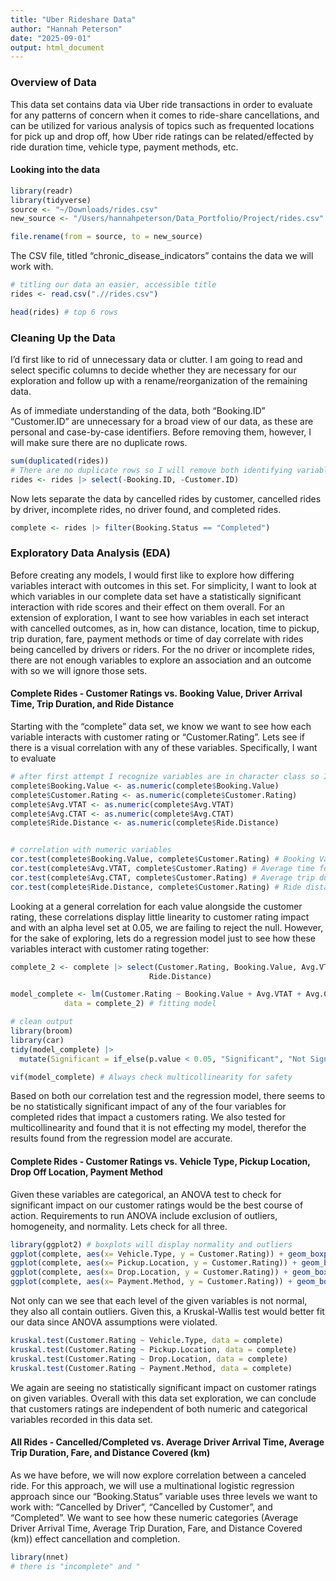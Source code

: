 ```yaml
---
title: "Uber Rideshare Data"
author: "Hannah Peterson"
date: "2025-09-01"
output: html_document
---
```


### Overview of Data

This data set contains data via Uber ride transactions in order to evaluate for any patterns of concern when it comes to ride-share cancellations, and can be utilized for various analysis of topics such as frequented locations for pick up and drop off, how Uber ride ratings can be related/effected by ride duration time, vehicle type, payment methods, etc.

#### Looking into the data

```r
library(readr)
library(tidyverse)
source <- "~/Downloads/rides.csv"
new_source <- "/Users/hannahpeterson/Data_Portfolio/Project/rides.csv"

file.rename(from = source, to = new_source)
```

The CSV file, titled "chronic_disease_indicators" contains the data we will work with.

```r
# titling our data an easier, accessible title
rides <- read.csv(".//rides.csv")

head(rides) # top 6 rows
```

### Cleaning Up the Data

I'd first like to rid of unnecessary data or clutter. I am going to read and select specific columns to decide whether they are necessary for our exploration and follow up with a rename/reorganization of the remaining data.

As of immediate understanding of the data, both "Booking.ID" "Customer.ID" are unnecessary for a broad view of our data, as these are personal and case-by-case identifiers. Before removing them, however, I will make sure there are no duplicate rows.

```r
sum(duplicated(rides))
# There are no duplicate rows so I will remove both identifying variables
rides <- rides |> select(-Booking.ID, -Customer.ID)
```

Now lets separate the data by cancelled rides by customer, cancelled rides by driver, incomplete rides, no driver found, and completed rides.

```r
complete <- rides |> filter(Booking.Status == "Completed")
```

### Exploratory Data Analysis (EDA)

Before creating any models, I would first like to explore how differing variables interact with outcomes in this set. For simplicity, I want to look at which variables in our complete data set have a statistically significant interaction with ride scores and their effect on them overall. For an extension of exploration, I want to see how variables in each set interact with cancelled outcomes, as in, how can distance, location, time to pickup, trip duration, fare, payment methods or time of day correlate with rides being cancelled by drivers or riders. For the no driver or incomplete rides, there are not enough variables to explore an association and an outcome with so we will ignore those sets.

#### Complete Rides - Customer Ratings vs. Booking Value, Driver Arrival Time, Trip Duration, and Ride Distance

Starting with the "complete" data set, we know we want to see how each variable interacts with customer rating or "Customer.Rating". Lets see if there is a visual correlation with any of these variables. Specifically, I want to evaluate

```r
# after first attempt I recognize variables are in character class so I am changing to numeric first
complete$Booking.Value <- as.numeric(complete$Booking.Value)
complete$Customer.Rating <- as.numeric(complete$Customer.Rating)
complete$Avg.VTAT <- as.numeric(complete$Avg.VTAT)
complete$Avg.CTAT <- as.numeric(complete$Avg.CTAT)
complete$Ride.Distance <- as.numeric(complete$Ride.Distance)


# correlation with numeric variables
cor.test(complete$Booking.Value, complete$Customer.Rating) # Booking Value
cor.test(complete$Avg.VTAT, complete$Customer.Rating) # Average time for driver to reach pickup location
cor.test(complete$Avg.CTAT, complete$Customer.Rating) # Average trip duration
cor.test(complete$Ride.Distance, complete$Customer.Rating) # Ride distance in km

```

Looking at a general correlation for each value alongside the customer rating, these correlations display little linearity to customer rating impact and with an alpha level set at 0.05, we are failing to reject the null. However, for the sake of exploring, lets do a regression model just to see how these variables interact with customer rating together:\

```r
complete_2 <- complete |> select(Customer.Rating, Booking.Value, Avg.VTAT, Avg.CTAT, 
                               Ride.Distance)

model_complete <- lm(Customer.Rating ~ Booking.Value + Avg.VTAT + Avg.CTAT + Ride.Distance,
            data = complete_2) # fitting model

# clean output
library(broom)
library(car)
tidy(model_complete) |>
  mutate(Significant = if_else(p.value < 0.05, "Significant", "Not Significant"))

vif(model_complete) # Always check multicollinearity for safety
```

Based on both our correlation test and the regression model, there seems to be no statistically significant impact of any of the four variables for completed rides that impact a customers rating. We also tested for multicollinearity and found that it is not effecting my model, therefor the results found from the regression model are accurate.

#### Complete Rides - Customer Ratings vs. Vehicle Type, Pickup Location, Drop Off Location, Payment Method

Given these variables are categorical, an ANOVA test to check for significant impact on our customer ratings would be the best course of action. Requirements to run ANOVA include exclusion of outliers, homogeneity, and normality. Lets check for all three.

```r
library(ggplot2) # boxplots will display normality and outliers
ggplot(complete, aes(x= Vehicle.Type, y = Customer.Rating)) + geom_boxplot()
ggplot(complete, aes(x= Pickup.Location, y = Customer.Rating)) + geom_boxplot()
ggplot(complete, aes(x= Drop.Location, y = Customer.Rating)) + geom_boxplot()
ggplot(complete, aes(x= Payment.Method, y = Customer.Rating)) + geom_boxplot()
```

Not only can we see that each level of the given variables is not normal, they also all contain outliers. Given this, a Kruskal-Wallis test would better fit our data since ANOVA assumptions were violated.

```r
kruskal.test(Customer.Rating ~ Vehicle.Type, data = complete)
kruskal.test(Customer.Rating ~ Pickup.Location, data = complete)
kruskal.test(Customer.Rating ~ Drop.Location, data = complete)
kruskal.test(Customer.Rating ~ Payment.Method, data = complete)
```

We again are seeing no statistically significant impact on customer ratings on given variables. Overall with this data set exploration, we can conclude that customers ratings are independent of both numeric and categorical variables recorded in this data set.

#### All Rides - Cancelled/Completed vs. Average Driver Arrival Time, Average Trip Duration, Fare, and Distance Covered (km)

As we have before, we will now explore correlation between a canceled ride. For this approach, we will use a multinational logistic regression approach since our "Booking.Status" variable uses three levels we want to work with: "Cancelled by Driver", "Cancelled by Customer", and "Completed". We want to see how these numeric categories (Average Driver Arrival Time, Average Trip Duration, Fare, and Distance Covered (km)) effect cancellation and completion.

```r
library(nnet)
# there is "incomplete" and " 
```
